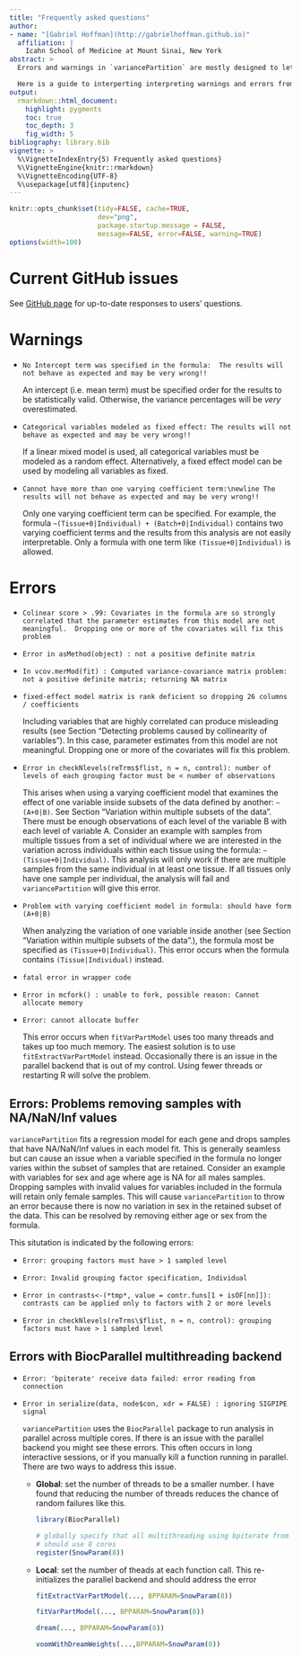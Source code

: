 ```yaml
---
title: "Frequently asked questions"
author:
- name: "[Gabriel Hoffman](http://gabrielhoffman.github.io)"
  affiliation: | 
    Icahn School of Medicine at Mount Sinai, New York
abstract: >
  Errors and warnings in `variancePartition` are mostly designed to let the user know that there is an isssue with the model.  Note that some of these warnings and errors can be overridden by specifying `suppressWarnings=TRUE` for `dream()` and `showWarnings=FALSE` for `fitExtractVarPartModel()` and `fitVarPartModel()`.

  Here is a guide to interperting interpreting warnings and errors from `variancePartition` and `dream`.  Note that some of the document can be found in "1) Tutorial on using variancePartition".
output:
  rmarkdown::html_document:
    highlight: pygments
    toc: true
    toc_depth: 3
    fig_width: 5
bibliography: library.bib
vignette: >
  %\VignetteIndexEntry{5) Frequently asked questions}
  %\VignetteEngine{knitr::rmarkdown}
  %\VignetteEncoding{UTF-8}
  %\usepackage[utf8]{inputenc}
---
```


<!---
cd /Users/gabrielhoffman/workspace/repos
R
library('knitr')
rmarkdown::render('variancePartition/vignettes/FAQ.Rmd')


rmarkdown::render('FAQ.Rmd')

--->

```r
knitr::opts_chunk$set(tidy=FALSE, cache=TRUE,
                      dev="png",
                      package.startup.message = FALSE,
                      message=FALSE, error=FALSE, warning=TRUE)
options(width=100)
```	


# Current GitHub issues
See [GitHub page](https://github.com/GabrielHoffman/variancePartition/issues) for up-to-date responses to users' questions.

# Warnings

+ `No Intercept term was specified in the formula:
 The results will not behave as expected and may be very wrong!!`

  An intercept (i.e. mean term) must be specified order for the results to be statistically valid.  Otherwise, the variance percentages will be *very* overestimated.

* `Categorical variables modeled as fixed effect: The results will not behave as expected and may be very wrong!!`

  If a linear mixed model is used, all categorical variables must be modeled as a random effect.  Alternatively, a fixed effect model can be used by modeling all variables as fixed. 

* `Cannot have more than one varying coefficient term:\newline The results will not behave as expected and may be very wrong!!`

  Only one varying coefficient term can be specified.  For example, the formula `~(Tissue+0|Individual) + (Batch+0|Individual)` contains two varying coefficient terms and the results from this analysis are not easily interpretable.  Only a formula with one term like `(Tissue+0|Individual)` is allowed. 


# Errors

* `Colinear score > .99: Covariates in the formula are so strongly correlated that the parameter estimates from this model are not meaningful.  Dropping one or more of the covariates will fix this problem`
* `Error in asMethod(object) : not a positive definite matrix`
* `In vcov.merMod(fit) : Computed variance-covariance matrix problem: not a positive definite matrix; returning NA matrix`
* `fixed-effect model matrix is rank deficient so dropping 26 columns / coefficients`

  Including variables that are highly correlated can produce misleading results (see Section "Detecting problems caused by collinearity of variables").  In this case, parameter estimates from this model are not meaningful.  Dropping one or more of the covariates will fix this problem.


* `Error in checkNlevels(reTrms$flist, n = n, control): number of levels of each grouping factor must be < number of observations`

  This arises when using a varying coefficient model that examines the effect of one variable inside subsets of the data defined by another: `~(A+0|B)`.  See Section "Variation within multiple subsets of the data". There must be enough observations of each level of the variable B with each level of variable A.  Consider an example with samples from multiple tissues from a set of individual where we are interested in the variation across individuals within each tissue using the formula: `~(Tissue+0|Individual)`.  This analysis will only work if there are multiple samples from the same individual in at least one tissue.  If all tissues only have one sample per individual, the analysis will fail and `variancePartition` will give this error.

* `Problem with varying coefficient model in formula: should have form (A+0|B)`

  When analyzing the variation of one variable inside another (see Section "Variation within multiple subsets of the data".), the formula most be specified as `(Tissue+0|Individual)`.  This error occurs when the formula contains `(Tissue|Individual)` instead.

* `fatal error in wrapper code`
* `Error in mcfork() : unable to fork, possible reason: Cannot allocate memory`
* `Error: cannot allocate buffer`

  This error occurs when `fitVarPartModel` uses too many threads and takes up too much memory.  The easiest solution is to use `fitExtractVarPartModel` instead.  Occasionally there is an issue in the parallel backend that is out of my control.  Using fewer threads or restarting R will solve the problem. 

## Errors: Problems removing samples with NA/NaN/Inf values

`variancePartition` fits a regression model for each gene and drops samples that have NA/NaN/Inf values in each model fit.  This is generally seamless but can cause an issue when a variable specified in the formula no longer varies within the subset of samples that are retained.  Consider an example with variables for sex and age where age is NA for all males samples.  Dropping samples with invalid values for variables included in the formula will retain only female samples.  This will cause `variancePartition` to throw an error because there is now no variation in sex in the retained subset of the data.  This can be resolved by removing either age or sex from the formula.

This situtation is indicated by the following errors:   

* `Error: grouping factors must have > 1 sampled level`

* `Error: Invalid grouping factor specification, Individual`

*  `Error in contrasts<-(*tmp*, value = contr.funs[1 + isOF[nn]]): contrasts can be applied only to factors with 2 or more levels`

* `Error in checkNlevels(reTrms\$flist, n = n, control): grouping factors must have > 1 sampled level`



## Errors with BiocParallel multithreading backend

* `Error: 'bpiterate' receive data failed: error reading from connection`

* `Error in serialize(data, node$con, xdr = FALSE) : ignoring SIGPIPE signal`

    `variancePartition` uses the `BiocParallel` package to run analysis in parallel across multiple cores.  If there is an issue with the parallel backend you might see these errors.  This often occurs in long interactive sessions, or if you manually kill a function running in parallel.  There are two ways to address this issue.  

  + __Global__: set the number of threads to be a smaller number.  I have found that reducing the number of threads reduces the chance of random failures like this.

    ```r
    library(BiocParallel)

    # globally specify that all multithreading using bpiterate from BiocParallel
    # should use 8 cores
    register(SnowParam(8))
    ```

  + __Local__: set the number of theads at each function call.  This re-initializes the parallel backend and should address the error 

    ```r
    fitExtractVarPartModel(..., BPPARAM=SnowParam(8))

    fitVarPartModel(..., BPPARAM=SnowParam(8))

    dream(..., BPPARAM=SnowParam(8))

    voomWithDreamWeights(...,BPPARAM=SnowParam(8))
    ```
